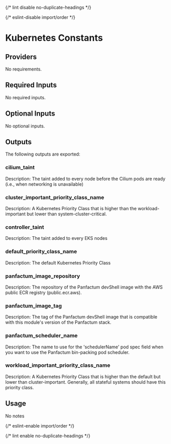 
{/* lint disable no-duplicate-headings */}

{/* eslint-disable import/order */}
<ModuleHeader name="kube_constants" sourceHref="https://github.com/Panfactum/stack/tree/__PANFACTUM_VERSION_EDGE__/packages/infrastructure/kube_constants" status="stable" type="submodule"/>

# Kubernetes Constants

## Providers

No requirements.

## Required Inputs

No required inputs.

## Optional Inputs

No optional inputs.

## Outputs

The following outputs are exported:

### cilium\_taint

Description: The taint added to every node before the Cilium pods are ready (i.e., when networking is unavailable)

### cluster\_important\_priority\_class\_name

Description: A Kubernetes Priority Class that is higher than the workload-important but lower than system-cluster-critical.

### controller\_taint

Description: The taint added to every EKS nodes

### default\_priority\_class\_name

Description: The default Kubernetes Priority Class

### panfactum\_image\_repository

Description: The repository of the Panfactum devShell image with the AWS public ECR registry (public.ecr.aws).

### panfactum\_image\_tag

Description: The tag of the Panfactum devShell image that is compatible with this module's version of the Panfactum stack.

### panfactum\_scheduler\_name

Description: The name to use for the 'schedulerName' pod spec field when you want to use the Panfactum bin-packing pod scheduler.

### workload\_important\_priority\_class\_name

Description: A Kubernetes Priority Class that is higher than the default but lower than cluster-important. Generally, all stateful systems should have this priority class.

## Usage

No notes

{/* eslint-enable import/order */}

{/* lint enable no-duplicate-headings */}
